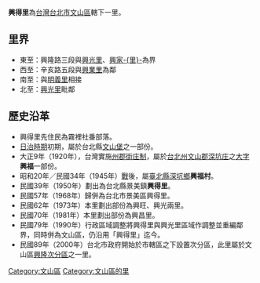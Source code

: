 {{ROC Village or Li Info|
City/CountyName=臺北市|
DivName=文山區|
Village/LiName=興得|
Village/Li=里|
OldName =興福村|
Longitude =|
Latitude =|
AreaTotal =0.6472|
HouseholdTotal=2,293|
PopTotal =6,461|
YearMonth=2008年9月|
Male=3,247|
Female=3,214|
Head =黃細福|
Sub =27|
Website =http://www.taipeilink.net/cgi-bin/SM_theme?page=43795d48|
Neighbors =[[興光里|興光里]]、[[興家里|興家里]]、[[明義里|明義里]]、<br>[[華興里|華興里]]、[[興安里|興安里]]、[[興業里|興業里]]|
MapLocation =XingDeLi in WenShan.png|
Tel =|
Address =|
DataSource =戶口資料：[http://www.ws.taipei.gov.tw/site/41f5d1af/46cbd42b/47231eda/47370dec/files/097_08.pdf 文山區97年8月人口統計]|
}}
'''興得里'''為[[台灣|台灣]][[台北市|台北市]][[文山區|文山區]]轄下一里。

==里界==
*東至：興隆路三段與[[興光里|興光里]]、[[興家里|興家-{里}-]]為界
*西至：辛亥路五段與[[興業里|興業里]]為鄰
*南至：與[[明義里|明義里]]相接
*北至：[[興光里|興光里]]毗鄰

==歷史沿革==
*興得里先住民為霧裡社番部落。
*[[台灣日治時期|日治時期]]初期，屬於台北縣[[文山堡|文山堡]]之一部份。
*大正9年（1920年），台灣實施[[州郡街庄制|州郡街庄制]]，屬於[[台北州|台北州]][[文山郡|文山郡]][[深坑庄|深坑庄]]之[[大字_(行政區劃)|大字]]'''興福'''一部份。
*昭和20年／民國34年（1945年）[[太平洋戰爭|戰]]後，屬[[新北市|臺北縣]][[深坑區|深坑鄉]]'''興福村'''。
*民國39年（1950年）劃出為台北縣景美鎮'''興得里'''。
*民國57年（1968年）歸併為台北市景美區興得里。
*民國62年（1973年）本里劃出部份為興旺、興光兩里。
*民國70年（1981年）本里劃出部份為興昌里。
*民國79年（1990年）行政區域調整將興得里與興光里區域作調整並重編鄰界，同時併為文山區，仍沿用「興得里」迄今。
*民國89年（2000年）台北市政府開始於市轄區之下設置次分區，此里屬於文山區[[興隆次分區|興隆次分區]]之一里。

{{臺北市文山區}}

[[Category:文山區|Category:文山區]]
[[Category:文山區的里|Category:文山區的里]]